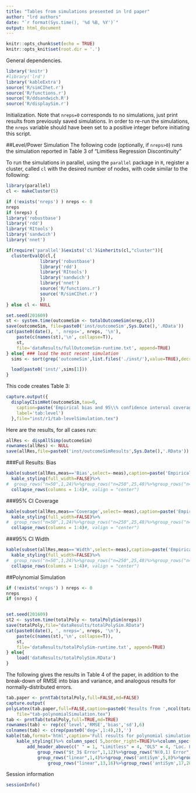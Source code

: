 ```yaml
---
title: "Tables from simulations presented in lrd paper"
author: "lrd authors"
date: "`r format(Sys.time(), '%d %B, %Y')`"
output: html_document
---
```


```r
knitr::opts_chunk$set(echo = TRUE)
knitr::opts_knit$set(root.dir = '.')
```

General dependencies.
```r
library('knitr')
#library('lrd')
library('kableExtra')
source('R/simCIhet.r')
source('R/functions.r')
source('R/ddsandwich.R')
source('R/displaySim.r')
```



Initialization. Note that `nreps=0` corresponds to no simulations,
just print results from previously saved simulations.
In order to re-run the simulations, the `nreps`
variable should have been set to a positive integer before initiating this script.

##Level/Power Simulation
The following code (optionally, if `nreps>0`) runs the simulation
reported in Table 3 of "Limitless Regression Discontinuity"

To run the simulations in parallel, using the `parallel` package in
`R`,
register a cluster, called `cl` with the desired number of nodes, with
code similar to the following:
```r
library(parallel)
cl <- makeCluster(5)
```

```r
if (!exists('nreps') ) nreps <- 0
nreps
if (nreps) {
library('robustbase')
library('rdd')
library('RItools')
library('sandwich')
library('nnet')

if(require('parallel')&exists('cl')&inherits(cl,"cluster")){
  clusterEvalQ(cl,{
             library('robustbase')
             library('rdd')
             library('RItools')
             library('sandwich')
             library('nnet')
             source('R/functions.r')
             source('R/simCIhet.r')
             })
} else cl <- NULL

set.seed(201609)
st <- system.time(outcomeSim <- totalOutcomeSim(nrep,cl))
save(outcomeSim, file=paste0('inst/outcomeSim',Sys.Date(),'.RData'))
cat(paste0(date(), ', nreps=', nreps, '\n'),
    paste(c(names(st),'\n', collapse=T)),
    st,
    file='dataResults/fullOutcomeSim-runtime.txt', append=TRUE)
} else{ ### load the most recent simulation
  sims <- sort(grep('outcomeSim',list.files('./inst/'),value=TRUE),decreasing=TRUE)

  load(paste0('inst/',sims[1]))
}
```

This code creates Table 3:
```r
capture.output({
  displayCIsimHet(outcomeSim,tau=0,
    caption=paste('Empirical bias and 95\\% confidence interval coverage and width for the analyses of ',ncol(outcomeSim[[1]]),'simulated datasets using either permutation tests, limitless or local OLS methods. The average treatment effect was zero in all conditions; in six conditions the effect was uniquely zero, and in three it was distributed as $t_3$.'),
    label='tab:level')
  },file="inst/r1/tab-levelSimulation.tex")
```
Here are the results, for all cases run:

```r
allRes <- dispAllSimp(outcomeSim)
rownames(allRes) <- NULL
save(allRes,file=paste0('inst/outcomeSimResults',Sys.Date(),'.RData'))
```

###Full Results: Bias
```r
kable(subset(allRes,meas=='Bias',select=-meas),caption=paste('Empirical bias for the analyses of ',ncol(outcomeSim[[1]]),'simulated datasets using either permutation tests, limitless or local OLS methods. Results for all conditions'),digits=2,format='html')%>%
  kable_styling(full_width=FALSE)%>%
#  group_rows("n=50",1,24)%>%group_rows("n=250",25,48)%>%group_rows("n=2500",49,72)%>%
  collapse_rows(columns = 1:4)#, valign = "center")
```

###95% CI Coverage
```r
kable(subset(allRes,meas=='Coverage',select=-meas),caption=paste('Empirical 95% confidence interval coverage for the analyses of ',ncol(outcomeSim[[1]]),'simulated datasets using either permutation tests, limitless or local OLS methods. Results for all conditions'),digits=2,format='html')%>%
  kable_styling(full_width=FALSE)%>%
#  group_rows("n=50",1,24)%>%group_rows("n=250",25,48)%>%group_rows("n=2500",49,72)%>%
  collapse_rows(columns = 1:4)#, valign = "center")
```

###95% CI Width
```r
kable(subset(allRes,meas=='Width',select=-meas),caption=paste('Empirical 95% confidence interval width for the analyses of ',ncol(outcomeSim[[1]]),'simulated datasets using either permutation tests, limitless or local OLS methods. Results for all conditions'),digits=2,format='html')%>%
  kable_styling(full_width=FALSE)%>%
#  group_rows("n=50",1,24)%>%group_rows("n=250",25,48)%>%group_rows("n=2500",49,72)%>%
  collapse_rows(columns = 1:4)#, valign = "center")
```



##Polynomial Simulation

```r
if (!exists('nreps') ) nreps <- 0
nreps
if (nreps) {


set.seed(201609)
st2 <- system.time(totalPoly <- totalPolySim(nreps))
save(totalPoly,file="dataResults/totalPolySim.RData")
cat(paste0(date(), ', nreps=', nreps, '\n'),
    paste(c(names(st),'\n', collapse=T)),
    st,
    file='dataResults/totalPolySim-runtime.txt', append=TRUE)
} else{
    load('dataResults/totalPolySim.RData')
}
```

The following gives the results in Table 4 of the paper, in addition
to the break-down of RMSE into bias and variance, and analogous
results for normally-distributed errors.

```r
tab.paper <- prntTab(totalPoly,full=FALSE,md=FALSE)
capture.output(
polyLatex(tab.paper,full=FALSE,caption=paste0('Results from ',ncol(totalPoly[[1]]),' simulations of polynomial specifications for RDD analysis, using MM-estimation, OLS or local linear regression. Data generating models were as depicted in Figure~\\ref{fig:dgms}, with $t_{3}$ errors; sample size for all runs was 500, and there was no treatment effect.'),label='tab:poly'),
    file="tab-polynomialSimulation.tex")
tab <- prntTab(totalPoly,full=TRUE,md=TRUE)
rownames(tab) <- rep(c('level','RMSE','bias','sd'),6)
colnames(tab) <- c(rep(paste0('deg=',1:4),2),'')
kable(tab,format='html',caption='Full results for polynomial simulation',digits=2)%>%
    kable_styling()%>% column_spec( 5,border_right=TRUE)%>%column_spec(9,border_right=TRUE)%>%
        add_header_above(c(" " = 1, "Limitless" = 4, "OLS" = 4, "Loc. Lin." = 1))%>%
            group_rows("$t_3$ Error",1,12)%>%group_rows("N(0,1) Error",13,24)%>%
            group_rows("linear",1,4)%>%group_rows('antiSym',5,8)%>%group_rows('oneSide',9,12)%>%
                group_rows("linear",13,16)%>%group_rows('antiSym',17,20)%>%group_rows('oneSide',21,24)
```


Session information
```r
sessionInfo()
```
